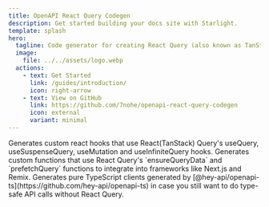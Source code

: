 ```yaml
---
title: OpenAPI React Query Codegen
description: Get started building your docs site with Starlight.
template: splash
hero:
  tagline: Code generator for creating React Query (also known as TanStack Query) hooks based on your OpenAPI schema.
  image:
    file: ../../assets/logo.webp
  actions:
    - text: Get Started
      link: /guides/introduction/
      icon: right-arrow
    - text: View on GitHub
      link: https://github.com/7nohe/openapi-react-query-codegen
      icon: external
      variant: minimal
---
```




<CardGrid>
	<Card title="React Query" icon="seti:react">
		Generates custom react hooks that use React(TanStack) Query's useQuery, useSuspenseQuery, useMutation and useInfiniteQuery hooks.
	</Card>
	<Card title="Prefetching & Router Integration" icon="vercel">
		Generates custom functions that use React Query's `ensureQueryData` and `prefetchQuery` functions to integrate into frameworks like Next.js and Remix.
	</Card>
	<Card title="Pure TypeScript Clients" icon="seti:typescript">
		Generates pure TypeScript clients generated by [@hey-api/openapi-ts](https://github.com/hey-api/openapi-ts) in case you still want to do type-safe API calls without React Query.
	</Card>
</CardGrid>
